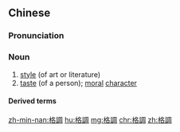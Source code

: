 ==Chinese==
{{zh-forms|s=格调}}

===Pronunciation===
{{zh-pron
|m=gédiào
|c=gaak3 diu6
|mn=xm,qz,tw:keh-tiāu/zz:keeh-tiāu/xm,zz,twv:kek-tiāu/qz:kiak-tiāu
|cat=n
}}

===Noun===
{{zh-noun}}

# [[style]] (of art or literature)
# [[taste]] (of a person); [[moral]] [[character]]

====Derived terms====
{{zh-der|高格調}}

[[zh-min-nan:格調]]
[[hu:格調]]
[[mg:格調]]
[[chr:格調]]
[[zh:格調]]